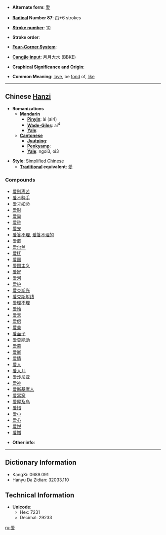* '''Alternate form''': [[愛]]

* '''[[Wiktionary:Chinese radical index| Radical]] Number 87''': [[Wiktionary:Chinese radical index 爪|爪]]+6 strokes

* '''[[Wiktionary:Chinese total strokes index|Stroke number]]''': [[Wiktionary:Chinese total strokes index 10|10]]

* '''Stroke order''': 

* '''[[Wiktionary:Chinese four corner index|Four-Corner System]]''': 

* '''[[Wiktionary:Chinese Cangjie index|Cangjie input]]''': 月月大水 (BBKE)

* '''Graphical Significance and Origin''': 

* '''Common Meaning''': [[love]], be [[fond]] of, [[like]]

----

== Chinese [[Hanzi]] ==

* '''Romanizations'''
** '''[[Mandarin]]'''
*** '''[[Pinyin]]''': ài (ai4)
*** '''[[Wade-Giles]]''': ai<sup>4</sup>
*** '''[[Yale]]''': 
** '''[[Cantonese]]'''
*** '''[[Jyutping]]''':
*** '''[[Penkyamp]]''': 
*** '''[[Yale]]''': ngoi3, oi3

* '''Style''': [[Simplified Chinese]] 
** '''[[Traditional Chinese|Traditional]] equivalent''': [[愛]]

===Compounds===
*[[爱别离苦]]
*[[爱不释手]]
*[[爱才如命]]
*[[爱财]]
*[[爱巢]]
*[[爱称]]
*[[爱宠]]
*[[爱答不理]], [[爱答不理的]]
*[[爱戴]]
*[[爱尔兰]]
*[[爱抚]]
*[[爱国]]
*[[爱国主义]]
*[[爱好]]
*[[爱河]]
*[[爱护]]
*[[爱克斯光]]
*[[爱克斯射线]]
*[[爱理不理]]
*[[爱怜]]
*[[爱恋]]
*[[爱侣]]
*[[爱美]]
*[[爱面子]]
*[[爱莫能助]]
*[[爱慕]]
*[[爱卿]]
*[[爱情]]
*[[爱人]]
*[[爱人儿]]
*[[爱沙尼亚]]
*[[爱神]]
*[[爱斯基摩人]]
*[[爱窝窝]]
*[[爱屋及乌]]
*[[爱惜]]
*[[爱小]]
*[[爱心]]
*[[爱悦]]
*[[爱憎]]

* '''Other info''': 

----

== Dictionary Information ==

* KangXi: 0689.091
* Hanyu Da Zidian: 32033.110

== Technical Information ==

* '''Unicode''':
** Hex: 7231
** Decimal: 29233

[[ru:爱]]